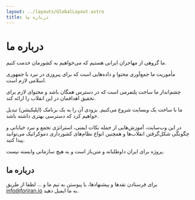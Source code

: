 ```yaml
---
layout: ../layouts/GlobalLayout.astro
title: درباره ما
---
```



<h1 class='H1 mb-10'>درباره ما</h1>

ما گروهی از مهاجران ایرانی هستیم که می‌خواهیم به کشورمان خدمت کنیم.

<div class='h-4' />
مأموریت ما جمع‌آوری محتوا و داده‌هایی است که برای پیروزی در نبرد با جمهوری اسلامی لازم است.
<div class='h-4' />

چشم‌انداز ما ساخت پلتفرمی است که در دسترس همگان باشد و محتوای لازم برای تحقیق اهدافمان در این انقلاب را ارائه کند.

<div class='h-4' />

ما با ساخت یک وبسایت شروع می‌کنیم. بزودی آن را به یک برنامک (اپلیکیشن) تبدیل خواهیم کرد که دسترسی بهتری داشته باشد.

<div class='h-4' />

در این وب‌سایت، آموزش‌هایی از جمله نکات ایمنی، استراتژی تجمع و نبرد خیابانی و چگونگی شکل‌گرفتن انقلاب‌ها و همچنین انواع نظام‌های کشورداری دموکراتیک می‌توانید پیدا کنید.

<div class='h-4' />
پروژه برای ایران داوطلبانه و متن‌باز است و به هیچ سازمانی وابسته نیست.

<h2 class='H2 mt-10 mb-4'>درباره ما</h2>

برای فرستادن نقدها و پیشنهاد‌ها، یا پیوستن به تیم ما و ... لطفا از طریق [info@foriran.io](mailto:info@foriran.io) به ما ایمیل دهید.
